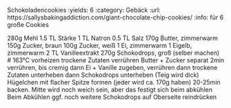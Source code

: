Schokoladencookies
:yields: 6
:category: Gebäck
:url: https://sallysbakingaddiction.com/giant-chocolate-chip-cookies/
:info: für 6 große Cookies

280g Mehl
1.5 TL Stärke
1 TL Natron
0.5 TL Salz
170g Butter, zimmerwarm
150g Zucker, braun
100g Zucker, weiß
1 Ei, zimmerwarm
1 Eigelb, zimmerwarm
2 TL Vanilleextrakt
270g Schokodrops, groß (selber machen)
# 163°C vorheizen
  trockene Zutaten verrühren
  Butter + Zucker separat 2min verrühren, bis cremig
  dann Ei + Vanille zugeben, verrühren
  dann trockene Zutaten unterheben
  dann Schokodrops unterheben (Teig wird dick)
  Hügelchen mit flacher Spitze formen  (jeder wird ca. 170g haben)
  20-25min backen. Mitte wird noch weich sein, aber das festigt sich beim abkühlen
  Beim Abkühlen ggf. noch weitere Schokodrops auf Oberseite reindrücken

